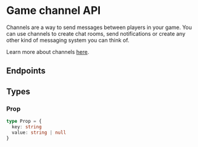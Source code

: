 
# Game channel API

Channels are a way to send messages between players in your game. You can use channels to create chat rooms, send notifications or create any other kind of messaging system you can think of.

Learn more about channels [here](https://trytalo.com/channels?utm_source=docs&utm_medium=api-docs).

## Endpoints

<ServiceDocumentation
  service='GameChannelAPIService'
  metaDescription="Talo's Game Channel service lets you create channels for your game. Channels can be used for chat rooms, notifications and more."
/>

## Types

### Prop

```ts
type Prop = {
  key: string
  value: string | null
}
```
